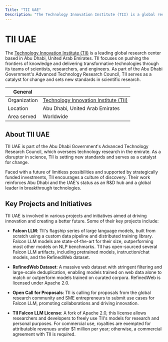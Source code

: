 ```yaml
---
Title: "TII UAE"
Description: "The Technology Innovation Institute (TII) is a global research center dedicated to pushing the frontiers of knowledge and delivering transformative technologies."
---
```


# TII UAE

The [Technology Innovation Institute (TII)](https://www.tii.ae/) is a leading global research center based in Abu Dhabi, United Arab Emirates. TII focuses on pushing the frontiers of knowledge and delivering transformative technologies through its teams of scientists, researchers, and engineers. As part of the Abu Dhabi Government's Advanced Technology Research Council, TII serves as a catalyst for change and sets new standards in scientific research.

| General  |  |
| --- | --- |
| Organization | [Technology Innovation Institute (TII)](https://www.tii.ae/) |
| Location | Abu Dhabi, United Arab Emirates |
| Area served | Worldwide |

## About TII UAE

TII UAE is part of the Abu Dhabi Government's Advanced Technology Research Council, which oversees technology research in the emirate. As a disruptor in science, TII is setting new standards and serves as a catalyst for change.

Faced with a future of limitless possibilities and supported by strategically funded investments, TII encourages a culture of discovery. Their work reinforces Abu Dhabi and the UAE's status as an R&D hub and a global leader in breakthrough technologies.

## Key Projects and Initiatives

TII UAE is involved in various projects and initiatives aimed at driving innovation and creating a better future. Some of their key projects include:

- **Falcon LLM**: TII's flagship series of large language models, built from scratch using a custom data pipeline and distributed training library. Falcon LLM models are state-of-the-art for their size, outperforming most other models on NLP benchmarks. TII has open-sourced several Falcon LLM artifacts, including pretrained models, instruction/chat models, and the RefinedWeb dataset.

- **RefinedWeb Dataset**: A massive web dataset with stringent filtering and large-scale deduplication, enabling models trained on web data alone to match or outperform models trained on curated corpora. RefinedWeb is licensed under Apache 2.0.

- **Open Call for Proposals**: TII is calling for proposals from the global research community and SME entrepreneurs to submit use cases for Falcon LLM, promoting collaborations and driving innovation.

- **TII Falcon LLM License**: A fork of Apache 2.0, this license allows researchers and developers to freely use TII's models for research and personal purposes. For commercial use, royalties are exempted for attributable revenues under $1 million per year; otherwise, a commercial agreement with TII is required.

